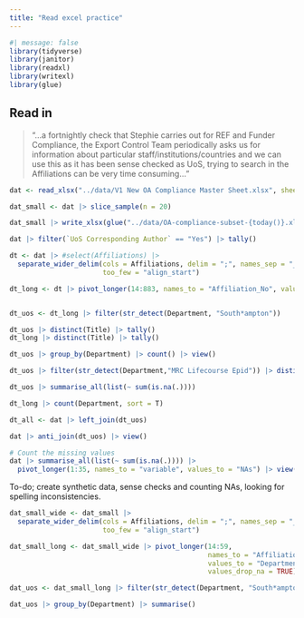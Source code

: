 ```yaml
---
title: "Read excel practice"
---
```


```r
#| message: false
library(tidyverse)
library(janitor)
library(readxl)
library(writexl)
library(glue)
```

## Read in

> "...a fortnightly check that Stephie carries out for REF and Funder Compliance, the Export Control Team periodically asks us for information about particular staff/institutions/countries and we can use this as it has been sense checked as UoS, trying to search in the Affiliations can be very time consuming..."

```r
dat <- read_xlsx("../data/V1 New OA Compliance Master Sheet.xlsx", sheet = "Master (New data)") 

dat_small <- dat |> slice_sample(n = 20) 

dat_small |> write_xlsx(glue("../data/OA-compliance-subset-{today()}.xlsx"))
```

```r
dat |> filter(`UoS Corresponding Author` == "Yes") |> tally()

dt <- dat |> #select(Affiliations) |> 
  separate_wider_delim(cols = Affiliations, delim = ";", names_sep = "_", 
                       too_few = "align_start")

dt_long <- dt |> pivot_longer(14:883, names_to = "Affiliation_No", values_to = "Department", values_drop_na = TRUE)


dt_uos <- dt_long |> filter(str_detect(Department, "South*ampton"))

dt_uos |> distinct(Title) |> tally()
dt_long |> distinct(Title) |> tally()

dt_uos |> group_by(Department) |> count() |> view()

dt_uos |> filter(str_detect(Department,"MRC Lifecourse Epid")) |> distinct(Title) |> tally()

dt_uos |> summarise_all(list(~ sum(is.na(.))))

dt_long |> count(Department, sort = T)

dt_all <- dat |> left_join(dt_uos)

dat |> anti_join(dt_uos) |> view()

# Count the missing values
dat |> summarise_all(list(~ sum(is.na(.)))) |> 
  pivot_longer(1:35, names_to = "variable", values_to = "NAs") |> view()
```

To-do; create synthetic data, sense checks and counting NAs, looking for spelling inconsistencies.

```r
dat_small_wide <- dat_small |> 
  separate_wider_delim(cols = Affiliations, delim = ";", names_sep = "_", 
                       too_few = "align_start")

dat_small_long <- dat_small_wide |> pivot_longer(14:59, 
                                                 names_to = "Affiliation_No", 
                                                 values_to = "Department", 
                                                 values_drop_na = TRUE)

dat_uos <- dat_small_long |> filter(str_detect(Department, "South*ampton"))

dat_uos |> group_by(Department) |> summarise()
```
